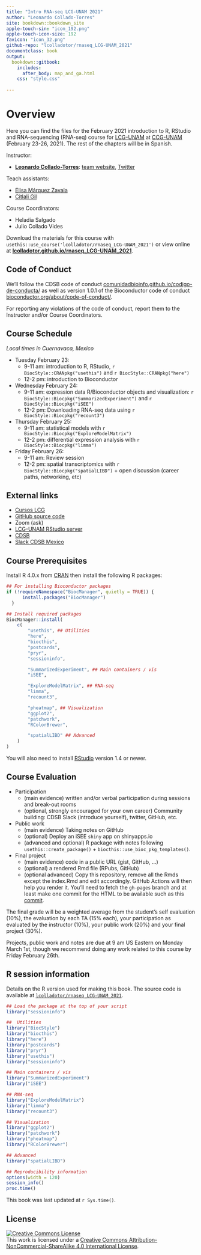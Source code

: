 ```yaml
---
title: "Intro RNA-seq LCG-UNAM 2021"
author: "Leonardo Collado-Torres"
site: bookdown::bookdown_site
apple-touch-sin: "icon_192.png"
apple-touch-icon-size: 192
favicon: "icon_32.png"
github-repo: "lcolladotor/rnaseq_LCG-UNAM_2021"
documentclass: book
output:
  bookdown::gitbook:
    includes:
      after_body: map_and_ga.html
    css: "style.css"
    
---
```


# Overview {-}

Here you can find the files for the February 2021 introduction to R, RStudio and RNA-sequencing (RNA-seq) course for [LCG-UNAM](https://lcg.unam.mx/) at [CCG-UNAM](https://ccg.unam.mx/) (February 23-26, 2021). The rest of the chapters will be in Spanish.

Instructor:

* [**Leonardo Collado-Torres**](http://lcolladotor.github.io/): [team website](https://lcolladotor.github.io/bioc_team_ds/), [Twitter](https://twitter.com/lcolladotor)

Teach assistants:

* [Elisa Márquez Zavala](https://github.com/emarquezz)
* [Citlali Gil](https://github.com/CitlaliGA)


Course Coordinators:

* Heladia Salgado
* Julio Collado Vides

Download the materials for this course with `usethis::use_course('lcolladotor/rnaseq_LCG-UNAM_2021')` or view online at [**lcolladotor.github.io/rnaseq_LCG-UNAM_2021**](http://lcolladotor.github.io/rnaseq_LCG-UNAM_2021).

## Code of Conduct {-}

We'll follow the CDSB code of conduct [comunidadbioinfo.github.io/codigo-de-conducta/](https://comunidadbioinfo.github.io/codigo-de-conducta/) as well as version 1.0.1 of the Bioconductor code of conduct [bioconductor.org/about/code-of-conduct/](http://bioconductor.org/about/code-of-conduct/). 

For reporting any violations of the code of conduct, report them to the Instructor and/or Course Coordinators.

## Course Schedule {-}

_Local times in Cuernavaca, Mexico_

* Tuesday February 23:
  - 9-11 am: introduction to R, RStudio, `r BiocStyle::CRANpkg("usethis")` and `r BiocStyle::CRANpkg("here")`
  - 12-2 pm: introduction to Bioconductor
* Wednesday February 24:
  - 9-11 am: expression data R/Bioconductor objects and visualization: `r BiocStyle::Biocpkg("SummarizedExperiment")` and `r BiocStyle::Biocpkg("iSEE")`
  - 12-2 pm: Downloading RNA-seq data using `r BiocStyle::Biocpkg("recount3")`
* Thursday February 25:
  - 9-11 am: statistical models with `r BiocStyle::Biocpkg("ExploreModelMatrix")`
  - 12-2 pm: differential expression analysis with `r BiocStyle::Biocpkg("limma")`
* Friday February 26:
  - 9-11 am: Review session
  - 12-2 pm: spatial transcriptomics with `r BiocStyle::Biocpkg("spatialLIBD")` + open discussion (career paths, networking, etc)
  
## External links {-}

* [Cursos LCG](https://cursos.lcg.unam.mx/mod/url/view.php?id=2220)
* [GitHub source code](https://github.com/lcolladotor/rnaseq_LCG-UNAM_2021)
* Zoom (ask)
* [LCG-UNAM RStudio server](http://132.248.220.108:8787/)
* [CDSB](https://comunidadbioinfo.github.io/)
* [Slack CDSB Mexico](https://comunidadbioinfo.slack.com)
  

## Course Prerequisites {-}

Install R 4.0.x from [CRAN](https://cran.r-project.org/) then install the following R packages:

```r
## For installing Bioconductor packages
if (!requireNamespace("BiocManager", quietly = TRUE)) {
      install.packages("BiocManager")
  }

## Install required packages
BiocManager::install(
    c(
        "usethis", ## Utilities
        "here",
        "biocthis",
        "postcards",
        "pryr",
        "sessioninfo",

        "SummarizedExperiment", ## Main containers / vis
        "iSEE",

        "ExploreModelMatrix", ## RNA-seq
        "limma",
        "recount3",

        "pheatmap", ## Visualization
        "ggplot2",
        "patchwork",
        "RColorBrewer",

        "spatialLIBD" ## Advanced
    )
)
```

You will also need to install [RStudio](https://rstudio.com/products/rstudio/download/#download) version 1.4 or newer.

## Course Evaluation {-}

* Participation
  - (main evidence) written and/or verbal participation during sessions and break-out rooms
  - (optional, strongly encouraged for your own career) Community building: CDSB Slack (introduce yourself), twitter, GitHub, etc.
* Public work
  - (main evidence) Taking notes on GitHub
  - (optional) Deploy an iSEE `shiny` app on shinyapps.io
  - (advanced and optional) R package with notes following `usethis::create_package()` + `biocthis::use_bioc_pkg_templates()`.
* Final project
  - (main evidence) code in a public URL (gist, GitHub, ...)
  - (optional) a rendered Rmd file (RPubs, GitHub)
  - (optional advanced) Copy this repository, remove all the Rmds except the index.Rmd and edit accordingly. GitHub Actions will then help you render it. You'll need to fetch the `gh-pages` branch and at least make one commit for the HTML to be available such as this [commit](https://github.com/lcolladotor/rnaseq_LCG-UNAM_2021/commit/e15bd6c234dd0ca4233050a4a0a42184994fef3b).
  
The final grade will be a weighted average from the student's self evaluation (10%), the evaluation by each TA (15% each), your participation as evaluated by the instructor (10%), your public work (20%) and your final project (30%).

Projects, public work and notes are due at 9 am US Eastern on Monday March 1st, though we recommend doing any work related to this course by Friday February 26th.

## R session information {-}

Details on the R version used for making this book. The source code is available at [`lcolladotor/rnaseq_LCG-UNAM_2021`](https://github.com/lcolladotor/rnaseq_LCG-UNAM_2021).

```r
## Load the package at the top of your script
library("sessioninfo")

##  Utilities
library("BiocStyle")
library("biocthis")
library("here")
library("postcards")
library("pryr")
library("usethis")
library("sessioninfo")

## Main containers / vis
library("SummarizedExperiment")
library("iSEE")

## RNA-seq
library("ExploreModelMatrix")
library("limma")
library("recount3")

## Visualization
library("ggplot2")
library("patchwork")
library("pheatmap")
library("RColorBrewer")

## Advanced
library("spatialLIBD")
```

```r
## Reproducibility information
options(width = 120)
session_info()
proc.time()
```

This book was last updated at `r Sys.time()`.

## License  {-}

<a rel="license" href="http://creativecommons.org/licenses/by-nc-sa/4.0/"><img alt="Creative Commons License" style="border-width:0" src="https://i.creativecommons.org/l/by-nc-sa/4.0/88x31.png" /></a><br />This work is licensed under a <a rel="license" href="http://creativecommons.org/licenses/by-nc-sa/4.0/">Creative Commons Attribution-NonCommercial-ShareAlike 4.0 International License</a>.

